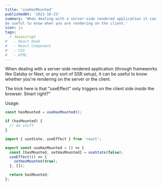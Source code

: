 ```yaml
---
title: 'useHasMounted'
publishedAt: '2021-10-23'
summary: 'When dealing with a server-side rendered application it can
be useful to know when you are rendering on the client.'
icon: js
tags:
  - Javascript
#   - React Hook
#   - React Component
#   - CSS
#   - HTML
---
```


When dealing with a server-side rendered application (through
frameworks like Gatsby or Next, or any sort of SSR setup), it can
be useful to know whether you're rendering on the server or the client.

The trick here is that "useEffect" only triggers on the client side _inside_ the browser. Smart right?"

Usage:

```js
const hasMounted = useHasMounted();

if (hasMounted) {
  // do stuff
}
```

<CodeBlock>

```JavaScript:useHasMounted.js
import { useState, useEffect } from 'react';

export const useHasMounted = () => {
  const [hasMounted, setHasMounted] = useState(false);
  useEffect(() => {
    setHasMounted(true);
  }, []);

  return hasMounted;
};
```

</CodeBlock>
